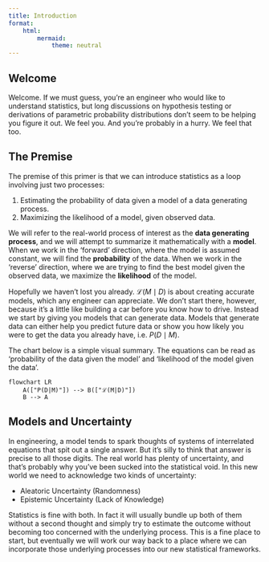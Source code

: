 ```yaml
---
title: Introduction
format: 
    html:
        mermaid:
            theme: neutral
---
```


## Welcome

Welcome. If we must guess, you're an engineer who would like to understand statistics, but long discussions on hypothesis testing or derivations of parametric probability distributions don't seem to be helping you figure it out. We feel you. And you're probably in a hurry. We feel that too.

## The Premise

The premise of this primer is that we can introduce statistics as a loop involving just two processes:

1.  Estimating the probability of data given a model of a data generating process.
2.  Maximizing the likelihood of a model, given observed data.

We will refer to the real-world process of interest as the **data generating process**, and we will attempt to summarize it mathematically with a **model**. When we work in the 'forward' direction, where the model is assumed constant, we will find the **probability** of the data. When we work in the 'reverse' direction, where we are trying to find the best model given the observed data, we maximize the **likelihood** of the model.

::: callout-note
Hopefully we haven't lost you already. $\mathcal{L}(M \mid D)$ is about creating accurate models, which any engineer can appreciate. We don't start there, however, because it's a little like building a car before you know how to drive. Instead we start by giving you models that can generate data. Models that generate data can either help you predict future data or show you how likely you were to get the data you already have, i.e. $P(D \mid M)$.
:::

The chart below is a simple visual summary. The equations can be read as 'probability of the data given the model' and 'likelihood of the model given the data'.

```mermaid
flowchart LR
    A(["P(D|M)"]) --> B(["ℒ(M|D)"])
    B --> A
```

## Models and Uncertainty

In engineering, a model tends to spark thoughts of systems of interrelated equations that spit out a single answer. But it's silly to think that answer is precise to all those digits. The real world has plenty of uncertainty, and that's probably why you've been sucked into the statistical void. In this new world we need to acknowledge two kinds of uncertainty:

-   Aleatoric Uncertainty (Randomness)
-   Epistemic Uncertainty (Lack of Knowledge)

Statistics is fine with both. In fact it will usually bundle up both of them without a second thought and simply try to estimate the outcome without becoming too concerned with the underlying process. This is a fine place to start, but eventually we will work our way back to a place where we can incorporate those underlying processes into our new statistical frameworks.